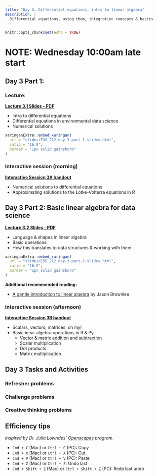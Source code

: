 ```yaml
---
title: "Day 3: Differential equations, intro to linear algebra"
description: |
  Differential equations, using them, integration concepts & basics
---
```


```r
knitr::opts_chunk$set(echo = TRUE)
```

# NOTE: Wednesday 10:00am late start

## Day 3 Part 1:

### Lecture: 

**[Lecture 3.1 Slides - PDF]()**

- Intro to differential equations 
- Differential equations in environmental data science
- Numerical solutions

```r
xaringanExtra::embed_xaringan(
  url = "slides/EDS_212_day-3-part-1-slides.html",
  ratio = "16:9",
  border = "1px solid gainsboro"
)
```

### Interactive session (morning)

**[Interactive Session 3A handout](comp_session_keys/comp_session_3a.html)**

- Numerical solutions to differential equations
- Approximating solutions to the Lotke-Volterra equations in R

## Day 3 Part 2: Basic linear algebra for data science

**[Lecture 3.2 Slides - PDF]()**

- Language & shapes in linear algebra
- Basic operations
- How this translates to data structures & working with them

```r
xaringanExtra::embed_xaringan(
  url = "slides/EDS_212_day-3-part-2-slides.html",
  ratio = "16:9",
  border = "1px solid gainsboro"
)
```

**Additional recommended reading:**

- [A gentle introduction to linear algebra](https://machinelearningmastery.com/gentle-introduction-linear-algebra/) by Jason Brownlee

### Interactive session (afternoon)

**[Interactive Session 3B handout](comp_session_keys/comp_session_3b.html)**

- Scalars, vectors, matrices, oh my!
- Basic inear algebra operations in R & Py 
    - Vector & matrix addition and subtraction
    - Scalar multiplication
    - Dot products
    - Matrix multiplication

## Day 3 Tasks and Activities

### Refresher problems

### Challenge problems

### Creative thinking problems

## Efficiency tips 

*Inspired by Dr. Julia Lowndes' [Openscapes](openscapes.org) program.*

- `Cmd + C` (Mac) or `Ctrl + C` (PC): Copy
- `Cmd + X` (Mac) or `Ctrl + X` (PC): Cut
- `Cmd + V` (Mac) or `Ctrl + V` (PC): Paste
- `Cmd + Z` (Mac) or `Ctrl + Z`: Undo last
- `Cmd + Shift + Z` (Mac) or `Ctrl + Shift + Z` (PC): Redo last undo

